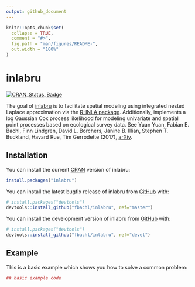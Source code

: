 ```yaml
---
output: github_document
---
```


<!-- README.md is generated from README.Rmd. Please edit that file -->

```r
knitr::opts_chunk$set(
  collapse = TRUE,
  comment = "#>",
  fig.path = "man/figures/README-",
  out.width = "100%"
)
```

# inlabru

[![CRAN_Status_Badge](http://www.r-pkg.org/badges/version/inlabru)](https://cran.r-project.org/package=inlabru)

The goal of [inlabru](http://inlabru.org) is to facilitate spatial modeling using integrated nested Laplace approximation via the [R-INLA package](http://www.r-inla.org). Additionally, implements a log Gaussian Cox process likelihood for modeling univariate and spatial point processes based on ecological survey data. See Yuan Yuan, 
Fabian E. Bachl, Finn Lindgren, David L. Borchers, Janine B. Illian, Stephen T. Buckland, Havard Rue, 
Tim Gerrodette (2017), [arXiv](https://arxiv.org/abs/1604.06013).

## Installation

You can install the current [CRAN](https://CRAN.R-project.org) version of inlabru:

```r
install.packages("inlabru")
```

You can install the latest bugfix release of inlabru from [GitHub](https://github.com/) with:

```r
# install.packages("devtools")
devtools::install_github("fbachl/inlabru", ref="master")
```

You can install the development version of inlabru from [GitHub](https://github.com/) with:

```r
# install.packages("devtools")
devtools::install_github("fbachl/inlabru", ref="devel")
```

## Example

This is a basic example which shows you how to solve a common problem:

```r
## basic example code
```
